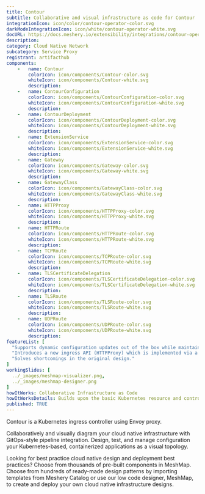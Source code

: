 ```yaml
---
title: Contour
subtitle: Collaborative and visual infrastructure as code for Contour
integrationIcon: icon/color/contour-operator-color.svg
darkModeIntegrationIcon: icon/white/contour-operator-white.svg
docURL: https://docs.meshery.io/extensibility/integrations/contour-operator
description: 
category: Cloud Native Network
subcategory: Service Proxy
registrant: artifacthub
components: 
	-	name: Contour
		colorIcon: icon/components/Contour-color.svg
		whiteIcon: icon/components/Contour-white.svg
		description: 
	-	name: ContourConfiguration
		colorIcon: icon/components/ContourConfiguration-color.svg
		whiteIcon: icon/components/ContourConfiguration-white.svg
		description: 
	-	name: ContourDeployment
		colorIcon: icon/components/ContourDeployment-color.svg
		whiteIcon: icon/components/ContourDeployment-white.svg
		description: 
	-	name: ExtensionService
		colorIcon: icon/components/ExtensionService-color.svg
		whiteIcon: icon/components/ExtensionService-white.svg
		description: 
	-	name: Gateway
		colorIcon: icon/components/Gateway-color.svg
		whiteIcon: icon/components/Gateway-white.svg
		description: 
	-	name: GatewayClass
		colorIcon: icon/components/GatewayClass-color.svg
		whiteIcon: icon/components/GatewayClass-white.svg
		description: 
	-	name: HTTPProxy
		colorIcon: icon/components/HTTPProxy-color.svg
		whiteIcon: icon/components/HTTPProxy-white.svg
		description: 
	-	name: HTTPRoute
		colorIcon: icon/components/HTTPRoute-color.svg
		whiteIcon: icon/components/HTTPRoute-white.svg
		description: 
	-	name: TCPRoute
		colorIcon: icon/components/TCPRoute-color.svg
		whiteIcon: icon/components/TCPRoute-white.svg
		description: 
	-	name: TLSCertificateDelegation
		colorIcon: icon/components/TLSCertificateDelegation-color.svg
		whiteIcon: icon/components/TLSCertificateDelegation-white.svg
		description: 
	-	name: TLSRoute
		colorIcon: icon/components/TLSRoute-color.svg
		whiteIcon: icon/components/TLSRoute-white.svg
		description: 
	-	name: UDPRoute
		colorIcon: icon/components/UDPRoute-color.svg
		whiteIcon: icon/components/UDPRoute-white.svg
		description: 
featureList: [
  "Supports dynamic configuration updates out of the box while maintaining a lightweight profile.",
  "Introduces a new ingress API (HTTPProxy) which is implemented via a Custom Resource Definition (CRD).",
  "Solves shortcomings in the original design."
]
workingSlides: [
  ../_images/meshmap-visualizer.png,
  ../_images/meshmap-designer.png
]
howItWorks: Collaborative Infrastructure as Code
howItWorksDetails: Builds upon the basic Kubernetes resource and controller concepts, but includes domain-specific knowledge to automate the entire lifecycle of Contour.
published: TRUE
---
```

<p>
Contour is a Kubernetes ingress controller using Envoy proxy.
</p>
<p>
    Collaboratively and visually diagram your cloud native infrastructure with GitOps-style pipeline integration. Design, test, and manage configuration your Kubernetes-based, containerized applications as a visual topology.
</p>
<p>
    Looking for best practice cloud native design and deployment best practices? Choose from thousands of pre-built components in MeshMap. Choose from hundreds of ready-made design patterns by importing templates from Meshery Catalog or use our low code designer, MeshMap, to create and deploy your own cloud native infrastructure designs.
</p>
